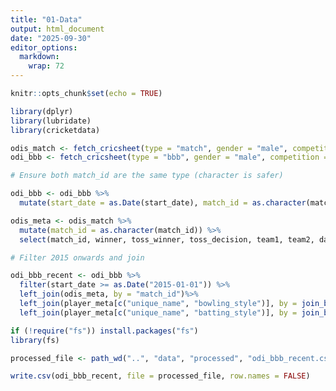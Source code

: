 ```yaml
---
title: "01-Data"
output: html_document
date: "2025-09-30"
editor_options: 
  markdown: 
    wrap: 72
---
```


```r
knitr::opts_chunk$set(echo = TRUE)
```

```r

library(dplyr)
library(lubridate) 
library(cricketdata)

odis_match <- fetch_cricsheet(type = "match", gender = "male", competition = "odis") 
odi_bbb <- fetch_cricsheet(type = "bbb", gender = "male", competition = "odis")

# Ensure both match_id are the same type (character is safer)

odi_bbb <- odi_bbb %>% 
  mutate(start_date = as.Date(start_date), match_id = as.character(match_id))

odis_meta <- odis_match %>%
  mutate(match_id = as.character(match_id)) %>% 
  select(match_id, winner, toss_winner, toss_decision, team1, team2, date, venue)

# Filter 2015 onwards and join

odi_bbb_recent <- odi_bbb %>% 
  filter(start_date >= as.Date("2015-01-01")) %>% 
  left_join(odis_meta, by = "match_id")%>%
  left_join(player_meta[c("unique_name", "bowling_style")], by = join_by("bowler"=="unique_name"), relationship = "many-to-many")%>%
  left_join(player_meta[c("unique_name", "batting_style")], by = join_by("striker"=="unique_name"), relationship = "many-to-many")

if (!require("fs")) install.packages("fs")
library(fs)

processed_file <- path_wd("..", "data", "processed", "odi_bbb_recent.csv")

write.csv(odi_bbb_recent, file = processed_file, row.names = FALSE)

```
